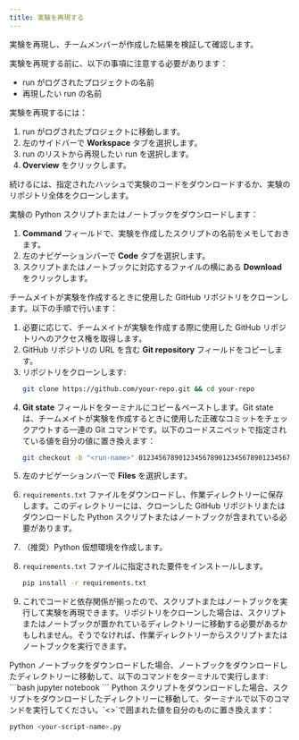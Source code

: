 ```yaml
---
title: 実験を再現する
---
```


実験を再現し、チームメンバーが作成した結果を検証して確認します。

実験を再現する前に、以下の事項に注意する必要があります：

* run がログされたプロジェクトの名前
* 再現したい run の名前

実験を再現するには：

1. run がログされたプロジェクトに移動します。
2. 左のサイドバーで **Workspace** タブを選択します。
3. run のリストから再現したい run を選択します。
4. **Overview** をクリックします。

続けるには、指定されたハッシュで実験のコードをダウンロードするか、実験のリポジトリ全体をクローンします。

<Tabs>
<Tab title="Python スクリプトまたはノートブックをダウンロード">
実験の Python スクリプトまたはノートブックをダウンロードします：

1. **Command** フィールドで、実験を作成したスクリプトの名前をメモしておきます。
2. 左のナビゲーションバーで **Code** タブを選択します。
3. スクリプトまたはノートブックに対応するファイルの横にある **Download** をクリックします。
</Tab>
<Tab title="GitHub">
チームメイトが実験を作成するときに使用した GitHub リポジトリをクローンします。以下の手順で行います：

1. 必要に応じて、チームメイトが実験を作成する際に使用した GitHub リポジトリへのアクセス権を取得します。
2. GitHub リポジトリの URL を含む **Git repository** フィールドをコピーします。
3. リポジトリをクローンします:
    ```bash
    git clone https://github.com/your-repo.git && cd your-repo
    ```
4. **Git state** フィールドをターミナルにコピー＆ペーストします。Git state は、チームメイトが実験を作成するときに使用した正確なコミットをチェックアウトする一連の Git コマンドです。以下のコードスニペットで指定されている値を自分の値に置き換えます：
    ```bash
    git checkout -b "<run-name>" 0123456789012345678901234567890123456789
    ```
</Tab>
</Tabs>

5. 左のナビゲーションバーで **Files** を選択します。
6. `requirements.txt` ファイルをダウンロードし、作業ディレクトリーに保存します。このディレクトリーには、クローンした GitHub リポジトリまたはダウンロードした Python スクリプトまたはノートブックが含まれている必要があります。
7. （推奨）Python 仮想環境を作成します。
8. `requirements.txt` ファイルに指定された要件をインストールします。
    ```bash
    pip install -r requirements.txt
    ```

9. これでコードと依存関係が揃ったので、スクリプトまたはノートブックを実行して実験を再現できます。リポジトリをクローンした場合は、スクリプトまたはノートブックが置かれているディレクトリーに移動する必要があるかもしれません。そうでなければ、作業ディレクトリーからスクリプトまたはノートブックを実行できます。

<Tabs>
<Tab title="Python ノートブック">
Python ノートブックをダウンロードした場合、ノートブックをダウンロードしたディレクトリーに移動して、以下のコマンドをターミナルで実行します:
```bash
jupyter notebook
```
</Tab>
<Tab title="Python スクリプト">
Python スクリプトをダウンロードした場合、スクリプトをダウンロードしたディレクトリーに移動して、ターミナルで以下のコマンドを実行してください。`<>`で囲まれた値を自分のものに置き換えます：

```bash
python <your-script-name>.py
```
</Tab>
</Tabs>